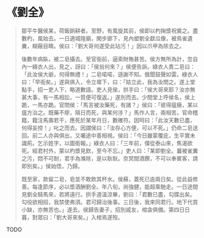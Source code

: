 # 《劉全》

> 鄒平牛醫侯某，荷飯餉耕者。至野，有風旋其前，侯即以杓掬漿祝奠之。盡數杓，風始去。一日適城隍廟，閑步廊下，見內塑劉全獻瓜像，被鳥雀遺糞，糊蔽目睛。侯曰：「劉大哥何遂受此玷污！」因以爪甲為除去之。
>
> 後數年病臥，被二皂攝去。至官衙前，逼索財賄甚苦。侯方無所為計，忽自內一綠衣人出，見之，訝曰：「侯翁何來？」侯便告訴。綠衣人責二皂曰：「此汝侯大爺，何得無禮！」二皂喏喏，遜謝不知。俄聞鼓聲如雷。綠衣人曰：「早衙矣。」遂與俱入，令立墀下，曰：「姑立此，我為汝問之。遂上堂點手，招一吏人下，略道數語。吏人見侯，拱手曰：「侯大哥來耶？汝亦無甚大事，有一馬相訟，一質便可復返。」遂別而去。少間堂上呼侯名，侯上跪，一馬亦跪。官問侯：「馬言被汝藥死，有諸？」侯曰：「彼得瘟癥，某以瘟方治之。既藥不瘳，隔日而死，與某何涉？」馬作人言，兩相苦。官命稽籍，籍注馬壽若干，應死於某年月日，數確符。因呵曰：「此汝天數已盡，何得妄控！」叱之而去。因謂侯曰：「汝存心方便，可以不死。」仍命二皂送回。前二人亦與俱出，又囑途中善相視。侯曰：「今日雖蒙覆庇，生平實未識荊。乞示姓字，以圖銜報。」綠衣人曰：「三年前，僕從泰山來，焦渴欲死。經君村外，蒙以杓漿見飲，至今不忘。」吏人曰：「某即劉全。曩被雀糞之污，悶不可耐，君手為滌除，是以耿耿。奈冥間酒饌，不可以奉賓客，請即別矣。」侯始悟，乃歸。
>
> 既至家，款留二皂，皂並不敢飲其杯水。侯蘇，蓋死已逾兩日矣。從此益修善。每逢節序，必以漿酒酬劉全。年八旬，尚強健，能超乘馳走。一日途間見劉全騎馬來，若將遠行。拱手道溫涼畢，劉曰：「君數已盡，勾牒出矣。勾役欲相招，我禁使弗須。君可歸治後事。三日後，我來同君行。地下代買小缺，亦無苦也。」遂去。侯歸告妻子，招別戚友，棺衾俱備。第四日日暮，對眾曰：「劉大哥來矣。」入棺焉遂歿。

TODO
